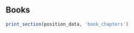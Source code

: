 
Books {data-icon=book}
--------------------------------------------------------------------------------



```r
print_section(position_data, 'book_chapters')
```

